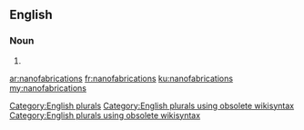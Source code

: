==English==

===Noun===
{{head|en}}

# {{plural of|nanofabrication}}

[[Category:English plurals]][[Category:English plurals using obsolete wikisyntax]][[Category:English plurals using obsolete wikisyntax]]

[[ar:nanofabrications]]
[[fr:nanofabrications]]
[[ku:nanofabrications]]
[[my:nanofabrications]]